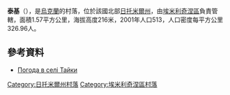 {{coord|50|48|8|N|27|39|40|E|scale:30000|display=title}}

'''泰基'''（{{lang-uk|Тайки}}），是[[烏克蘭|烏克蘭]]的村落，位於該國北部[[日托米爾州|日托米爾州]]，由[[埃米利奇涅區|埃米利奇涅區]]負責管轄，面積1.57平方公里，海拔高度216米，2001年人口513，人口密度每平方公里326.96人。

==參考資料==
* [http://weather.in.ua/ua/zhitomirskaja/25727 Погода в селі Тайки] {{Wayback|url=http://weather.in.ua/ua/zhitomirskaja/25727 |date=20160305075356 }}

{{DEFAULTSORT:Тайки}}
[[Category:日托米爾州村落|Category:日托米爾州村落]]
[[Category:埃米利奇涅區村落|Category:埃米利奇涅區村落]]


{{Zhytomyr-geo-stub}}